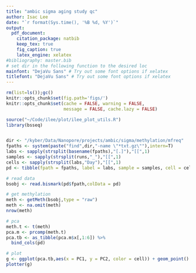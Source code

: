 ```yaml
---
title: "ambic sigma aging study qc"
author: Isac Lee
date: "`r format(Sys.time(), '%B %d, %Y')`"
output: 
  pdf_document:
    citation_package: natbib
    keep_tex: true
    fig_caption: true
    latex_engine: xelatex
#bibliography: master.bib
# set dir in the following function to the desired loc
mainfont: "DejaVu Sans" # Try out some font options if xelatex
titlefont: "DejaVu Sans" # Try out some font options if xelatex
---
```


```r
rm(list=ls());gc()
knitr::opts_chunk$set(fig.path='figs/')
knitr::opts_chunk$set(cache = FALSE, warning = FALSE, 
                      message = FALSE, cache.lazy = FALSE)
```

```r
source("~/Code/ilee/plot/ilee_plot_utils.R")
library(bsseq)
```

```r
```


```r
dir <- "/kyber/Data/Nanopore/projects/ambic/sigma/methylation/mfreq"
fpaths <- system(paste("find",dir,"-name \"*txt.gz\""),intern=T)
labs <- sapply(strsplit(basename(fpaths),"[.]"),"[[",1)
samples <- sapply(strsplit(runs,"_"),"[[",1)
cells <- sapply(strsplit(labs,"Day"),"[[",1)
pd <- tibble(fpath = fpaths, label = labs, sample = samples, cell = cells)

# read data
bsobj <- read.bismark(pd$fpath,colData = pd)

# get methylation
meth <- getMeth(bsobj,type = "raw")
meth <- na.omit(meth)
nrow(meth)

# pca
meth.t <- t(meth)
pca.m <- prcomp(meth.t)
pca.tb <- as_tibble(pca.m$x[,1:6]) %>%
  bind_cols(pd)
```


```r
# plot
g <- ggplot(pca.tb,aes(x = PC1, y = PC2, color = cell)) + geom_point()
plotter(g)
```
